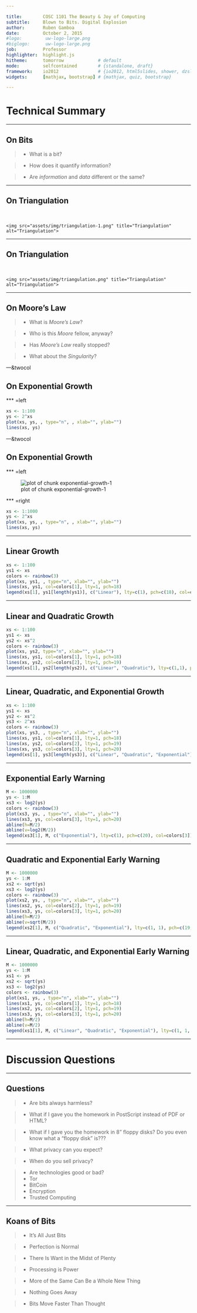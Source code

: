 ```yaml
---

title:        COSC 1101 The Beauty & Joy of Computing
subtitle:     Blown to Bits. Digital Explosion
author:       Ruben Gamboa
date:         October 2, 2015
#logo:         uw-logo-large.png
#biglogo:      uw-logo-large.png
job:          Professor
highlighter:  highlight.js
hitheme:      tomorrow             # default
mode:         selfcontained        # {standalone, draft}
framework:    io2012               # {io2012, html5slides, shower, dzslides, revealjs, ...}
widgets:      [mathjax, bootstrap] # {mathjax, quiz, bootstrap}

---
```


<style>
slide.title-slide {
     background-color: #EDE0CF; /* CBE7A5; #EDE0CF; ; #CA9F9D*/
     background-image: url(assets/img/uw-logo-large.png);
     background-repeat: no-repeat;
     background-position: center top;
   }
slide:not(.title-slide) {
    background-image: url(assets/img/uw-logo-small.png);
    background-repeat: no-repeat;
    background-position: right bottom;
    background-size: 24px;
}
</style>

# Technical Summary

---

## On Bits

> * What is a bit?

> * How does it quantify information?

> * Are *information* and *data* different or the same?

---

## On Triangulation

<br>

<div class="centered">
    <img src="assets/img/triangulation-1.png" title="Triangulation" alt="Triangulation">
</div>

---

## On Triangulation

<br>

<div class="centered">
    <img src="assets/img/triangulation.png" title="Triangulation" alt="Triangulation">
</div>


---

## On Moore's Law

> * What is *Moore's Law*?

> * Who is this *Moore* fellow, anyway?

> * Has *Moore's Law* really stopped?

> * What about the *Singularity*?

---&twocol

## On Exponential Growth

*** =left

```r
xs <- 1:100
ys <- 2^xs
plot(xs, ys, , type="n", , xlab="", ylab="")
lines(xs, ys)
```

---&twocol

## On Exponential Growth

*** =left

![plot of chunk exponential-growth-1](assets/fig/exponential-growth-1-1.png)

*** =right

```r
xs <- 1:1000
ys <- 2^xs
plot(xs, ys, , type="n", , xlab="", ylab="")
lines(xs, ys)
```

---

## Linear Growth

```r
xs <- 1:100
ys1 <- xs
colors <- rainbow(3)
plot(xs, ys1, , type="n", xlab="", ylab="")
lines(xs, ys1, col=colors[1], lty=1, pch=18)
legend(xs[1], ys1[length(ys1)], c("Linear"), lty=c(1), pch=c(18), col=colors)

```

---

## Linear and Quadratic Growth

```r
xs <- 1:100
ys1 <- xs
ys2 <- xs^2
colors <- rainbow(3)
plot(xs, ys2, type="n", xlab="", ylab="")
lines(xs, ys1, col=colors[1], lty=1, pch=18)
lines(xs, ys2, col=colors[2], lty=1, pch=19)
legend(xs[1], ys2[length(ys2)], c("Linear", "Quadratic"), lty=c(1,1), pch=c(18, 19), col=colors)

```

---

## Linear, Quadratic, and Exponential Growth

```r
xs <- 1:100
ys1 <- xs
ys2 <- xs^2
ys3 <- 2^xs
colors <- rainbow(3)
plot(xs, ys3, , type="n", xlab="", ylab="")
lines(xs, ys1, col=colors[1], lty=1, pch=18)
lines(xs, ys2, col=colors[2], lty=1, pch=19)
lines(xs, ys3, col=colors[3], lty=1, pch=20)
legend(xs[1], ys3[length(ys3)], c("Linear", "Quadratic", "Exponential"), lty=c(1,1,1), pch=c(18, 19, 20), col=colors)

```

---

## Exponential Early Warning

```r
M <- 1000000
ys <- 1:M
xs3 <- log2(ys)
colors <- rainbow(3)
plot(xs3, ys, , type="n", xlab="", ylab="")
lines(xs3, ys, col=colors[3], lty=1, pch=20)
abline(h=M/2)
abline(v=log2(M/2))
legend(xs3[1], M, c("Exponential"), lty=c(1), pch=c(20), col=colors[3])

```

---

## Quadratic and Exponential Early Warning

```r
M <- 1000000
ys <- 1:M
xs2 <- sqrt(ys)
xs3 <- log2(ys)
colors <- rainbow(3)
plot(xs2, ys, , type="n", xlab="", ylab="")
lines(xs2, ys, col=colors[2], lty=1, pch=19)
lines(xs3, ys, col=colors[3], lty=1, pch=20)
abline(h=M/2)
abline(v=sqrt(M/2))
legend(xs2[1], M, c("Quadratic", "Exponential"), lty=c(1, 1), pch=c(19, 20), col=colors[2:3])

```

---

## Linear, Quadratic, and Exponential Early Warning

```r
M <- 1000000
ys <- 1:M
xs1 <- ys
xs2 <- sqrt(ys)
xs3 <- log2(ys)
colors <- rainbow(3)
plot(xs1, ys, , type="n", xlab="", ylab="")
lines(xs1, ys, col=colors[1], lty=1, pch=18)
lines(xs2, ys, col=colors[2], lty=1, pch=19)
lines(xs3, ys, col=colors[3], lty=1, pch=20)
abline(h=M/2)
abline(v=M/2)
legend(xs1[1], M, c("Linear", "Quadratic", "Exponential"), lty=c(1, 1, 1), pch=c(18, 19, 20), col=colors)

```

--- 

# Discussion Questions

---

## Questions

> * Are bits always harmless?

> * What if I gave you the homework in PostScript instead of PDF or HTML?

> * What if I gave you the homework in 8" floppy disks?  Do you even know what a "floppy disk" is???

> * What privacy can you expect?

> * When do you sell privacy?

> * Are technologies good or bad?
    * Tor
    * BitCoin
    * Encryption
    * Trusted Computing

---

## Koans of Bits

> * It's All Just Bits

> * Perfection is Normal

> * There Is Want in the Midst of Plenty

> * Processing is Power

> * More of the Same Can Be a Whole New Thing

> * Nothing Goes Away

> * Bits Move Faster Than Thought

